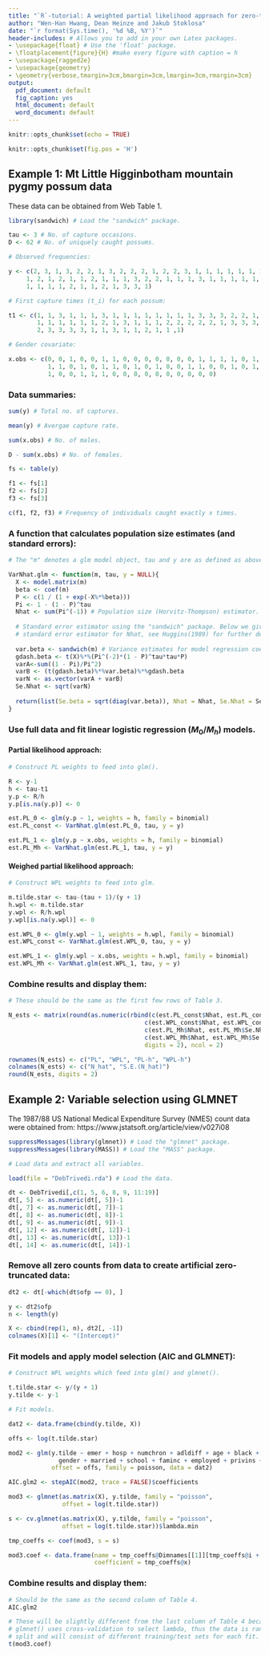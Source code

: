 ```yaml
---
title: "`R`-tutorial: A weighted partial likelihood approach for zero-truncated models"
author: "Wen-Han Hwang, Dean Heinze and Jakub Stoklosa"
date: "`r format(Sys.time(), '%d %B, %Y')`"
header-includes: # Allows you to add in your own Latex packages.
- \usepackage{float} # Use the 'float' package.
- \floatplacement{figure}{H} #make every figure with caption = h
- \usepackage{ragged2e}
- \usepackage{geometry}
- \geometry{verbose,tmargin=3cm,bmargin=3cm,lmargin=3cm,rmargin=3cm}
output:
  pdf_document: default
  fig_caption: yes
  html_document: default
  word_document: default
---
```


```r
knitr::opts_chunk$set(echo = TRUE)
```

```r
knitr::opts_chunk$set(fig.pos = 'H')
```

## Example 1: Mt Little Higginbotham mountain pygmy possum data

These data can be obtained from Web Table 1.

```r
library(sandwich) # Load the "sandwich" package.

tau <- 3 # No. of capture occasions.
D <- 62 # No. of uniquely caught possums.

# Observed frequencies:

y <- c(2, 3, 1, 3, 2, 2, 1, 3, 2, 2, 2, 1, 2, 2, 3, 1, 1, 1, 1, 1, 1, 1, 2, 1, 3, 
     1, 2, 1, 2, 1, 1, 2, 1, 1, 1, 3, 2, 2, 1, 1, 1, 3, 1, 1, 1, 1, 1, 1, 1, 1,
     1, 1, 1, 1, 2, 1, 1, 2, 1, 3, 3, 1)

# First capture times (t_i) for each possum:

t1 <- c(1, 1, 3, 1, 1, 1, 3, 1, 1, 1, 1, 1, 1, 1, 1, 3, 3, 3, 2, 2, 1, 1, 1, 1,
        1, 1, 1, 1, 1, 1, 2, 1, 3, 1, 1, 1, 2, 2, 2, 2, 2, 1, 3, 3, 3, 3, 3, 3, 
        2, 3, 3, 3, 3, 1, 1, 3, 1, 1, 2, 1, 1 ,1)

# Gender covariate:

x.obs <- c(0, 0, 1, 0, 0, 1, 1, 0, 0, 0, 0, 0, 0, 0, 1, 1, 1, 1, 0, 1, 0, 1, 0,
           1, 1, 0, 1, 0, 1, 1, 0, 1, 0, 1, 0, 0, 1, 1, 0, 0, 1, 0, 1, 1, 1, 1, 
           1, 0, 0, 1, 1, 1, 0, 0, 0, 0, 0, 0, 0, 0, 0, 0)
```

### Data summaries:
```r
sum(y) # Total no. of captures.

mean(y) # Avergae capture rate.

sum(x.obs) # No. of males.

D - sum(x.obs) # No. of females.

fs <- table(y) 

f1 <- fs[1]
f2 <- fs[2]
f3 <- fs[3]

c(f1, f2, f3) # Frequency of individuals caught exactly x times.
```

### A function that calculates population size estimates (and standard errors):
```r
# The "m" denotes a glm model object, tau and y are as defined as above

VarNhat.glm <- function(m, tau, y = NULL){
  X <- model.matrix(m)
  beta <- coef(m)
  P <- c(1 / (1 + exp(-X%*%beta)))
  Pi <- 1 - (1 - P)^tau
  Nhat <- sum(Pi^(-1)) # Population size (Horvitz-Thompson) estimator.
  
  # Standard error estimator using the "sandwich" package. Below we give the
  # standard error estimator for Nhat, see Huggins(1989) for further details.
  
  var.beta <- sandwich(m) # Variance estimates for model regression coefs (beta).
  gdash.beta <- t(X)%*%(Pi^(-2)*(1 - P)^tau*tau*P)
  varA<-sum((1 - Pi)/Pi^2)
  varB <- (t(gdash.beta)%*%var.beta)%*%gdash.beta
  varN <- as.vector(varA + varB)
  Se.Nhat <- sqrt(varN)
  
  return(list(Se.beta = sqrt(diag(var.beta)), Nhat = Nhat, Se.Nhat = Se.Nhat))
}

```

### Use full data and fit linear logistic regression ($M_0/M_h$) models.

#### Partial likelihood approach:
```r
# Construct PL weights to feed into glm().

R <- y-1
h <- tau-t1
y.p <- R/h
y.p[is.na(y.p)] <- 0

est.PL_0 <- glm(y.p ~ 1, weights = h, family = binomial)
est.PL_const <- VarNhat.glm(est.PL_0, tau, y = y)

est.PL_1 <- glm(y.p ~ x.obs, weights = h, family = binomial)
est.PL_Mh <- VarNhat.glm(est.PL_1, tau, y = y)   
```

#### Weighed partial likelihood approach:
```r
# Construct WPL weights to feed into glm.

m.tilde.star <- tau-(tau + 1)/(y + 1)
h.wpl <- m.tilde.star
y.wpl <- R/h.wpl
y.wpl[is.na(y.wpl)] <- 0

est.WPL_0 <- glm(y.wpl ~ 1, weights = h.wpl, family = binomial)
est.WPL_const <- VarNhat.glm(est.WPL_0, tau, y = y)

est.WPL_1 <- glm(y.wpl ~ x.obs, weights = h.wpl, family = binomial)
est.WPL_Mh <- VarNhat.glm(est.WPL_1, tau, y = y) 
```

### Combine results and display them:
```r
# These should be the same as the first few rows of Table 3.

N_ests <- matrix(round(as.numeric(rbind(c(est.PL_const$Nhat, est.PL_const$Se.Nhat),
                                      c(est.WPL_const$Nhat, est.WPL_const$Se.Nhat),
                                      c(est.PL_Mh$Nhat, est.PL_Mh$Se.Nhat),
                                      c(est.WPL_Mh$Nhat, est.WPL_Mh$Se.Nhat))),
                                      digits = 2), ncol = 2)

rownames(N_ests) <- c("PL", "WPL", "PL-h", "WPL-h")
colnames(N_ests) <- c("N_hat", "S.E.(N_hat)")
round(N_ests, digits = 2)
```

\clearpage

## Example 2: Variable selection using GLMNET

The 1987/88 US National Medical Expenditure Survey (NMES) count data were obtained from: https://www.jstatsoft.org/article/view/v027i08

```r
suppressMessages(library(glmnet)) # Load the "glmnet" package.
suppressMessages(library(MASS)) # Load the "MASS" package.

# Load data and extract all variables.

load(file = "DebTrivedi.rda") # Load the data.

dt <- DebTrivedi[,c(1, 5, 6, 8, 9, 11:19)]
dt[, 5] <- as.numeric(dt[, 5])-1
dt[, 7] <- as.numeric(dt[, 7])-1
dt[, 8] <- as.numeric(dt[, 8])-1
dt[, 9] <- as.numeric(dt[, 9])-1
dt[, 12] <- as.numeric(dt[, 12])-1
dt[, 13] <- as.numeric(dt[, 13])-1
dt[, 14] <- as.numeric(dt[, 14])-1
```

### Remove all zero counts from data to create artificial zero-truncated data:
```r
dt2 <- dt[-which(dt$ofp == 0), ]

y <- dt2$ofp
n <- length(y)

X <- cbind(rep(1, n), dt2[, -1])
colnames(X)[1] <- "(Intercept)"
```

### Fit models and apply model selection (AIC and GLMNET):
```r
# Construct WPL weights which feed into glm() and glmnet().

t.tilde.star <- y/(y + 1)
y.tilde <- y-1

# Fit models.

dat2 <- data.frame(cbind(y.tilde, X))

offs <- log(t.tilde.star)

mod2 <- glm(y.tilde ~ emer + hosp + numchron + adldiff + age + black + 
              gender + married + school + faminc + employed + privins + medicaid,
            offset = offs, family = poisson, data = dat2)

AIC.glm2 <- stepAIC(mod2, trace = FALSE)$coefficients

mod3 <- glmnet(as.matrix(X), y.tilde, family = "poisson", 
               offset = log(t.tilde.star))

s <- cv.glmnet(as.matrix(X), y.tilde, family = "poisson", 
               offset = log(t.tilde.star))$lambda.min

tmp_coeffs <- coef(mod3, s = s)

mod3.coef <- data.frame(name = tmp_coeffs@Dimnames[[1]][tmp_coeffs@i + 1], 
                        coefficient = tmp_coeffs@x)
```

### Combine results and display them:
```r
# Should be the same as the second column of Table 4.
AIC.glm2 

# These will be slightly different from the last column of Table 4 because 
# glmnet() uses cross-validation to select lambda, thus the data is randomly 
# split and will consist of different training/test sets for each fit.
t(mod3.coef) 
```